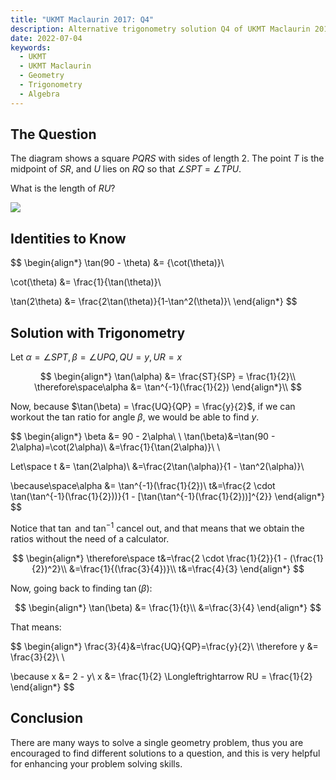 ```yaml
---
title: "UKMT Maclaurin 2017: Q4"
description: Alternative trigonometry solution Q4 of UKMT Maclaurin 2017
date: 2022-07-04
keywords:
  - UKMT
  - UKMT Maclaurin
  - Geometry
  - Trigonometry
  - Algebra
---
```


## The Question

The diagram shows a square $PQRS$ with sides of
length 2. The point $T$ is the midpoint of $SR$, and $U$ lies on $RQ$ so that $\angle SPT$ = $\angle TPU$.

What is the length of $RU$?

![](https://raw.githubusercontent.com/timthedev07/my-website/dev/assets/maclaurin-2017-q4-a.png)

<SizedImage width={} height={} src="" alt="" />

## Identities to Know

$$
\begin{align*}
\tan(90 - \theta) &= {\cot(\theta)}\\

\cot(\theta) &= \frac{1}{\tan(\theta)}\\

\tan(2\theta) &= \frac{2\tan(\theta)}{1-\tan^2(\theta)}\\
\end{align*}
$$

## Solution with Trigonometry

Let $\alpha = \angle SPT, \beta = \angle UPQ, QU = y, UR = x$

$$
\begin{align*}
\tan(\alpha) &= \frac{ST}{SP} = \frac{1}{2}\\
\therefore\space\alpha &= \tan^{-1}(\frac{1}{2})
\end{align*}\\
$$

Now, because $\tan(\beta) = \frac{UQ}{QP} = \frac{y}{2}$, if we can workout the tan ratio for angle $\beta$, we would be able to find $y$.

$$
\begin{align*}
\beta &= 90 - 2\alpha\\ \\
\tan(\beta)&=\tan(90 - 2\alpha)=\cot(2\alpha)\\
&=\frac{1}{\tan(2\alpha)}\\ \\

Let\space t &= \tan(2\alpha)\\
&=\frac{2\tan(\alpha)}{1 - \tan^2(\alpha)}\\

\because\space\alpha &= \tan^{-1}(\frac{1}{2})\\
t&=\frac{2 \cdot \tan(\tan^{-1}(\frac{1}{2}))}{1 - [\tan(\tan^{-1}(\frac{1}{2}))]^{2}}
\end{align*}
$$

Notice that $\tan$ and $\tan^{-1}$ cancel out, and that means that we obtain the ratios without the need of a calculator.

$$
\begin{align*}
\therefore\space t&=\frac{2 \cdot \frac{1}{2}}{1 - (\frac{1}{2})^2}\\
&=\frac{1}{(\frac{3}{4})}\\
t&=\frac{4}{3}
\end{align*}
$$

Now, going back to finding $\tan(\beta)$:

$$
\begin{align*}
\tan(\beta) &= \frac{1}{t}\\
&=\frac{3}{4}
\end{align*}
$$

That means:

$$
\begin{align*}
\frac{3}{4}&=\frac{UQ}{QP}=\frac{y}{2}\\
\therefore y &= \frac{3}{2}\\ \\

\because x &= 2 - y\\
x &= \frac{1}{2} \Longleftrightarrow RU = \frac{1}{2}
\end{align*}
$$

## Conclusion

There are many ways to solve a single geometry problem, thus you are encouraged to find different solutions to a question, and this is very helpful for enhancing your problem solving skills.
